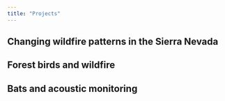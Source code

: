 ```yaml
---
title: "Projects"
---
```


## Changing wildfire patterns in the Sierra Nevada



## Forest birds and wildfire



## Bats and acoustic monitoring